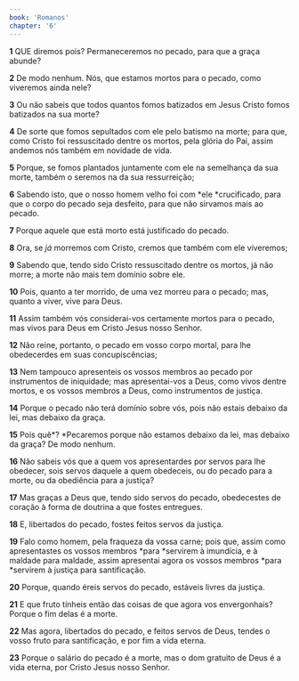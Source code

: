 ```yaml
---
book: 'Romanos'
chapter: '6'
---
```


**1** QUE diremos pois? Permaneceremos no pecado, para que a graça abunde?

**2** De modo nenhum. Nós, que estamos mortos para o pecado, como viveremos ainda nele?

**3** Ou não sabeis que todos quantos fomos batizados em Jesus Cristo fomos batizados na sua morte?

**4** De sorte que fomos sepultados com ele pelo batismo na morte; para que, como Cristo foi ressuscitado dentre os mortos, pela glória do Pai, assim andemos nós também em novidade de vida.

**5** Porque, se fomos plantados juntamente com ele na semelhança da sua morte, também o seremos na da sua ressurreição;

**6** Sabendo isto, que o nosso homem velho foi com *ele *crucificado, para que o corpo do pecado seja desfeito, para que não sirvamos mais ao pecado.

**7** Porque aquele que está morto está justificado do pecado.

**8** Ora, se _já_ morremos com Cristo, cremos que também com ele viveremos;

**9** Sabendo que, tendo sido Cristo ressuscitado dentre os mortos, já não morre; a morte não mais tem domínio sobre ele.

**10** Pois, quanto a ter morrido, de uma vez morreu para o pecado; mas, quanto a viver, vive para Deus.

**11** Assim também vós considerai-vos certamente mortos para o pecado, mas vivos para Deus em Cristo Jesus nosso Senhor.

**12** Não reine, portanto, o pecado em vosso corpo mortal, para lhe obedecerdes em suas concupiscências;

**13** Nem tampouco apresenteis os vossos membros ao pecado por instrumentos de iniquidade; mas apresentai-vos a Deus, como vivos dentre mortos, e os vossos membros a Deus, como instrumentos de justiça.

**14** Porque o pecado não terá domínio sobre vós, pois não estais debaixo da lei, mas debaixo da graça.

**15** Pois quê*? *Pecaremos porque não estamos debaixo da lei, mas debaixo da graça? De modo nenhum.

**16** Não sabeis vós que a quem vos apresentardes por servos para lhe obedecer, sois servos daquele a quem obedeceis, ou do pecado para a morte, ou da obediência para a justiça?

**17** Mas graças a Deus que, tendo sido servos do pecado, obedecestes de coração à forma de doutrina a que fostes entregues.

**18** E, libertados do pecado, fostes feitos servos da justiça.

**19** Falo como homem, pela fraqueza da vossa carne; pois que, assim como apresentastes os vossos membros *para *servirem à imundícia, e à maldade para maldade, assim apresentai agora os vossos membros *para *servirem à justiça para santificação.

**20** Porque, quando éreis servos do pecado, estáveis livres da justiça.

**21** E que fruto tínheis então das coisas de que agora vos envergonhais? Porque o fim delas é a morte.

**22** Mas agora, libertados do pecado, e feitos servos de Deus, tendes o vosso fruto para santificação, e por fim a vida eterna.

**23** Porque o salário do pecado é a morte, mas o dom gratuito de Deus é a vida eterna, por Cristo Jesus nosso Senhor.
